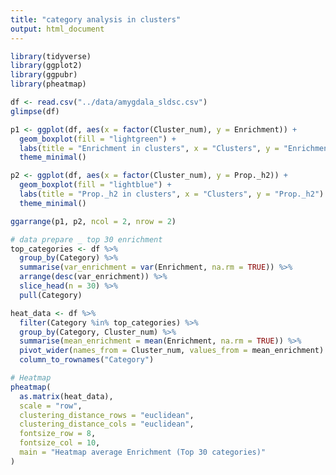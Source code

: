---
title: "category analysis in clusters"
output: html_document
---

```{r}
library(tidyverse)
library(ggplot2)
library(ggpubr)
library(pheatmap)

```

```{r}
df <- read.csv("../data/amygdala_sldsc.csv")
glimpse(df)

```

```{r}
p1 <- ggplot(df, aes(x = factor(Cluster_num), y = Enrichment)) +
  geom_boxplot(fill = "lightgreen") +
  labs(title = "Enrichment in clusters", x = "Clusters", y = "Enrichment") +
  theme_minimal()

p2 <- ggplot(df, aes(x = factor(Cluster_num), y = Prop._h2)) +
  geom_boxplot(fill = "lightblue") +
  labs(title = "Prop._h2 in clusters", x = "Clusters", y = "Prop._h2") +
  theme_minimal()

ggarrange(p1, p2, ncol = 2, nrow = 2)

```



```{r}
# data prepare _ top 30 enrichment
top_categories <- df %>%
  group_by(Category) %>%
  summarise(var_enrichment = var(Enrichment, na.rm = TRUE)) %>%
  arrange(desc(var_enrichment)) %>%
  slice_head(n = 30) %>%
  pull(Category)

heat_data <- df %>%
  filter(Category %in% top_categories) %>%
  group_by(Category, Cluster_num) %>%
  summarise(mean_enrichment = mean(Enrichment, na.rm = TRUE)) %>%
  pivot_wider(names_from = Cluster_num, values_from = mean_enrichment) %>%
  column_to_rownames("Category")

# Heatmap
pheatmap(
  as.matrix(heat_data),
  scale = "row",
  clustering_distance_rows = "euclidean",
  clustering_distance_cols = "euclidean",
  fontsize_row = 8,     
  fontsize_col = 10,    
  main = "Heatmap average Enrichment (Top 30 categories)"
)

```


